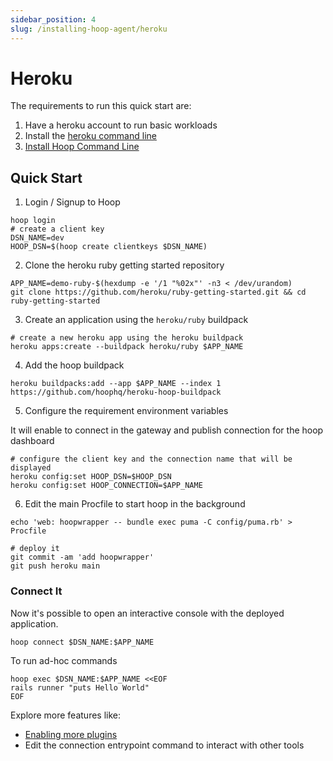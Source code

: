 ```yaml
---
sidebar_position: 4
slug: /installing-hoop-agent/heroku
---
```



# Heroku

The requirements to run this quick start are:

1. Have a heroku account to run basic workloads
2. Install the [heroku command line](https://devcenter.heroku.com/articles/heroku-cli#install-the-heroku-cli)
3. [Install Hoop Command Line](../user-guides/index.md)

## Quick Start

1. Login / Signup to Hoop

```shell
hoop login
# create a client key
DSN_NAME=dev
HOOP_DSN=$(hoop create clientkeys $DSN_NAME)
```

2. Clone the heroku ruby getting started repository

```shell
APP_NAME=demo-ruby-$(hexdump -e '/1 "%02x"' -n3 < /dev/urandom)
git clone https://github.com/heroku/ruby-getting-started.git && cd ruby-getting-started
```


3. Create an application using the `heroku/ruby` buildpack

```shell
# create a new heroku app using the heroku buildpack
heroku apps:create --buildpack heroku/ruby $APP_NAME
```

4. Add the hoop buildpack

```shell
heroku buildpacks:add --app $APP_NAME --index 1 https://github.com/hoophq/heroku-hoop-buildpack
```

5. Configure the requirement environment variables

It will enable to connect in the gateway and publish connection for the hoop dashboard

```shell
# configure the client key and the connection name that will be displayed
heroku config:set HOOP_DSN=$HOOP_DSN
heroku config:set HOOP_CONNECTION=$APP_NAME
```

6. Edit the main Procfile to start hoop in the background

```shell
echo 'web: hoopwrapper -- bundle exec puma -C config/puma.rb' > Procfile

# deploy it
git commit -am 'add hoopwrapper'
git push heroku main
```

### Connect It

Now it's possible to open an interactive console with the deployed application.

```shell
hoop connect $DSN_NAME:$APP_NAME
```

To run ad-hoc commands

```shell
hoop exec $DSN_NAME:$APP_NAME <<EOF
rails runner "puts Hello World"
EOF
```

Explore more features like:

- [Enabling more plugins](https://app.hoop.dev/plugins/store)
- Edit the connection entrypoint command to interact with other tools
